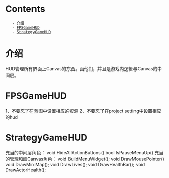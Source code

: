 = Contents =
    - [[#介绍|介绍]]
    - [[#FPSGameHUD|FPSGameHUD]]
    - [[#StrategyGameHUD|StrategyGameHUD]]
















= 介绍 =
HUD管理所有界面上Canvas的东西。画他们，并且是游戏内逻辑与Canvas的中间层。

= FPSGameHUD =
1、不要忘了在蓝图中设置相应的资源
2、不要忘了在project setting中设置相应的hud

= StrategyGameHUD =
充当的中间层角色：
void HideAllActionButtons()
bool IsPauseMenuUp()
充当的管理和画Canvas角色：
void BuildMenuWidget();
void DrawMousePointer()
void DrawMiniMap();
void DrawLives();
void DrawHealthBar();
void DrawActorHealth();
